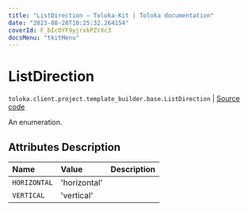 ```yaml
---
title: "ListDirection — Toloka-Kit | Toloka documentation"
date: "2023-08-28T10:25:32.264154"
coverId: F_bIcOYF9yjrxkPZrXc3
docsMenu: "tkitMenu"
---
```


# ListDirection

`toloka.client.project.template_builder.base.ListDirection` | [Source code](https://github.com/Toloka/toloka-kit/blob/v1.2.1/src/client/project/template_builder/base.py#L217)

An enumeration.

## Attributes Description

| Name | Value | Description |
| :------| :-----------| :----------| 
`HORIZONTAL`|'horizontal'|
`VERTICAL`|'vertical'|